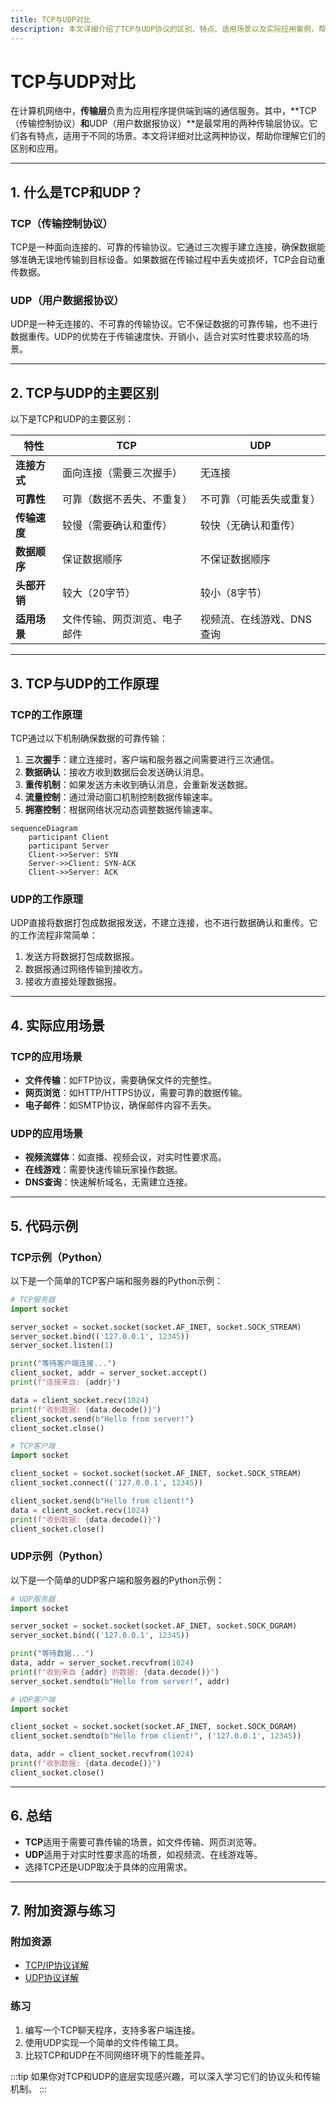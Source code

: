 ```yaml
---
title: TCP与UDP对比
description: 本文详细介绍了TCP与UDP协议的区别、特点、适用场景以及实际应用案例，帮助初学者理解这两种常见的传输层协议。
---
```


# TCP与UDP对比

在计算机网络中，**传输层**负责为应用程序提供端到端的通信服务。其中，**TCP（传输控制协议）**和**UDP（用户数据报协议）**是最常用的两种传输层协议。它们各有特点，适用于不同的场景。本文将详细对比这两种协议，帮助你理解它们的区别和应用。

---

## 1. 什么是TCP和UDP？

### TCP（传输控制协议）
TCP是一种面向连接的、可靠的传输协议。它通过三次握手建立连接，确保数据能够准确无误地传输到目标设备。如果数据在传输过程中丢失或损坏，TCP会自动重传数据。

### UDP（用户数据报协议）
UDP是一种无连接的、不可靠的传输协议。它不保证数据的可靠传输，也不进行数据重传。UDP的优势在于传输速度快、开销小，适合对实时性要求较高的场景。

---

## 2. TCP与UDP的主要区别

以下是TCP和UDP的主要区别：

| 特性                | TCP                          | UDP                          |
|---------------------|------------------------------|------------------------------|
| **连接方式**        | 面向连接（需要三次握手）     | 无连接                       |
| **可靠性**          | 可靠（数据不丢失、不重复）   | 不可靠（可能丢失或重复）     |
| **传输速度**        | 较慢（需要确认和重传）       | 较快（无确认和重传）         |
| **数据顺序**        | 保证数据顺序                 | 不保证数据顺序               |
| **头部开销**        | 较大（20字节）               | 较小（8字节）                |
| **适用场景**        | 文件传输、网页浏览、电子邮件 | 视频流、在线游戏、DNS查询    |

---

## 3. TCP与UDP的工作原理

### TCP的工作原理
TCP通过以下机制确保数据的可靠传输：
1. **三次握手**：建立连接时，客户端和服务器之间需要进行三次通信。
2. **数据确认**：接收方收到数据后会发送确认消息。
3. **重传机制**：如果发送方未收到确认消息，会重新发送数据。
4. **流量控制**：通过滑动窗口机制控制数据传输速率。
5. **拥塞控制**：根据网络状况动态调整数据传输速率。

```mermaid
sequenceDiagram
    participant Client
    participant Server
    Client->>Server: SYN
    Server->>Client: SYN-ACK
    Client->>Server: ACK
```

### UDP的工作原理
UDP直接将数据打包成数据报发送，不建立连接，也不进行数据确认和重传。它的工作流程非常简单：
1. 发送方将数据打包成数据报。
2. 数据报通过网络传输到接收方。
3. 接收方直接处理数据报。

---

## 4. 实际应用场景

### TCP的应用场景
- **文件传输**：如FTP协议，需要确保文件的完整性。
- **网页浏览**：如HTTP/HTTPS协议，需要可靠的数据传输。
- **电子邮件**：如SMTP协议，确保邮件内容不丢失。

### UDP的应用场景
- **视频流媒体**：如直播、视频会议，对实时性要求高。
- **在线游戏**：需要快速传输玩家操作数据。
- **DNS查询**：快速解析域名，无需建立连接。

---

## 5. 代码示例

### TCP示例（Python）
以下是一个简单的TCP客户端和服务器的Python示例：

```python
# TCP服务器
import socket

server_socket = socket.socket(socket.AF_INET, socket.SOCK_STREAM)
server_socket.bind(('127.0.0.1', 12345))
server_socket.listen(1)

print("等待客户端连接...")
client_socket, addr = server_socket.accept()
print(f"连接来自: {addr}")

data = client_socket.recv(1024)
print(f"收到数据: {data.decode()}")
client_socket.send(b"Hello from server!")
client_socket.close()
```

```python
# TCP客户端
import socket

client_socket = socket.socket(socket.AF_INET, socket.SOCK_STREAM)
client_socket.connect(('127.0.0.1', 12345))

client_socket.send(b"Hello from client!")
data = client_socket.recv(1024)
print(f"收到数据: {data.decode()}")
client_socket.close()
```

### UDP示例（Python）
以下是一个简单的UDP客户端和服务器的Python示例：

```python
# UDP服务器
import socket

server_socket = socket.socket(socket.AF_INET, socket.SOCK_DGRAM)
server_socket.bind(('127.0.0.1', 12345))

print("等待数据...")
data, addr = server_socket.recvfrom(1024)
print(f"收到来自 {addr} 的数据: {data.decode()}")
server_socket.sendto(b"Hello from server!", addr)
```

```python
# UDP客户端
import socket

client_socket = socket.socket(socket.AF_INET, socket.SOCK_DGRAM)
client_socket.sendto(b"Hello from client!", ('127.0.0.1', 12345))

data, addr = client_socket.recvfrom(1024)
print(f"收到数据: {data.decode()}")
client_socket.close()
```

---

## 6. 总结

- **TCP**适用于需要可靠传输的场景，如文件传输、网页浏览等。
- **UDP**适用于对实时性要求高的场景，如视频流、在线游戏等。
- 选择TCP还是UDP取决于具体的应用需求。

---

## 7. 附加资源与练习

### 附加资源
- [TCP/IP协议详解](https://example.com/tcp-ip)
- [UDP协议详解](https://example.com/udp)

### 练习
1. 编写一个TCP聊天程序，支持多客户端连接。
2. 使用UDP实现一个简单的文件传输工具。
3. 比较TCP和UDP在不同网络环境下的性能差异。

:::tip
如果你对TCP和UDP的底层实现感兴趣，可以深入学习它们的协议头和传输机制。
:::